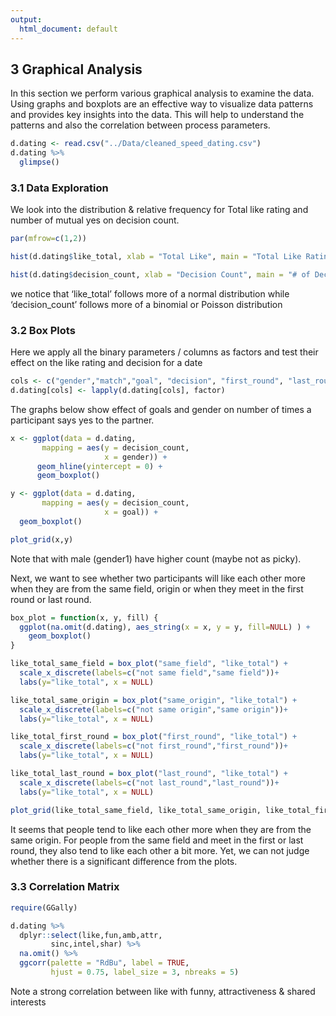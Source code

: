 ```yaml
---
output:
  html_document: default
---
```

## 3 Graphical Analysis

In this section we perform various graphical analysis to examine the data. Using graphs and boxplots are an effective way to visualize data patterns and provides key insights into the data. This will help to understand the patterns and also the correlation between process parameters.

```r
d.dating <- read.csv("../Data/cleaned_speed_dating.csv")
d.dating %>%
  glimpse()
```

### 3.1 Data Exploration

We look into the distribution & relative frequency for Total like rating and number of mutual yes on decision count.

```r
par(mfrow=c(1,2))

hist(d.dating$like_total, xlab = "Total Like", main = "Total Like Rating", col = "cornflowerblue") 

hist(d.dating$decision_count, xlab = "Decision Count", main = "# of Decisions", col = "cornflowerblue")

```

we notice that 'like_total' follows more of a normal distribution while 'decision_count' follows more of a binomial or Poisson distribution

### 3.2 Box Plots

Here we apply all the binary parameters / columns as factors and test their effect on the like rating and decision for a date

```r
cols <- c("gender","match","goal", "decision", "first_round", "last_round", "same_field", "same_origin")
d.dating[cols] <- lapply(d.dating[cols], factor)

```

The graphs below show effect of goals and gender on number of times a participant says yes to the partner.

```r
x <- ggplot(data = d.dating,
       mapping = aes(y = decision_count,
                     x = gender)) +
      geom_hline(yintercept = 0) +
      geom_boxplot()

y <- ggplot(data = d.dating,
       mapping = aes(y = decision_count,
                     x = goal)) +
  geom_boxplot()

plot_grid(x,y)
```

Note that with male (gender1) have higher count (maybe not as picky).

Next, we want to see whether two participants will like each other more when they are from the 
same field, origin or when they meet in the first round or last round.

```r
box_plot = function(x, y, fill) {
  ggplot(na.omit(d.dating), aes_string(x = x, y = y, fill=NULL) ) +
    geom_boxplot()
}

like_total_same_field = box_plot("same_field", "like_total") +
  scale_x_discrete(labels=c("not same field","same field"))+ 
  labs(y="like_total", x = NULL)

like_total_same_origin = box_plot("same_origin", "like_total") + 
  scale_x_discrete(labels=c("not same origin","same origin"))+ 
  labs(y="like_total", x = NULL)

like_total_first_round = box_plot("first_round", "like_total") + 
  scale_x_discrete(labels=c("not first_round","first_round"))+ 
  labs(y="like_total", x = NULL)

like_total_last_round = box_plot("last_round", "like_total") + 
  scale_x_discrete(labels=c("not last_round","last_round"))+ 
  labs(y="like_total", x = NULL)

plot_grid(like_total_same_field, like_total_same_origin, like_total_first_round, like_total_last_round)

```

It seems that people tend to like each other more when they are from the same origin. For people from the same field and meet in the first or last round, they also tend to like each other a bit more. Yet, we can not judge whether there is a significant difference from the plots. 

### 3.3 Correlation Matrix

```r
require(GGally)

d.dating %>% 
  dplyr::select(like,fun,amb,attr,
         sinc,intel,shar) %>% 
  na.omit() %>%
  ggcorr(palette = "RdBu", label = TRUE,
         hjust = 0.75, label_size = 3, nbreaks = 5)
```

Note a strong correlation between like with funny, attractiveness & shared interests